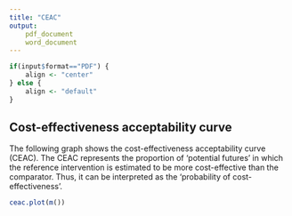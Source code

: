 ```yaml
---
title: "CEAC"
output: 
	pdf_document
	word_document
---
```


```r
if(input$format=="PDF") {
    align <- "center"
} else {
    align <- "default"
}
```

## Cost-effectiveness acceptability curve
The following graph shows the cost-effectiveness acceptability curve (CEAC). The CEAC represents the proportion of 'potential futures' in which the reference intervention is estimated to be more cost-effective than the comparator. Thus, it can be interpreted as the 'probability of cost-effectiveness'. 

```r
ceac.plot(m())
```
